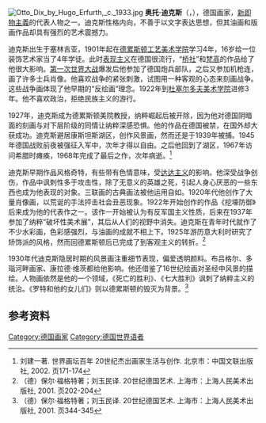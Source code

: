 {{Infobox artist
| bgcolour      = #6495ED
| name          = 奥托·迪克斯<br>{{lang|de|Otto Dix}}
| image         = Bundesarchiv Bild 183-45912-0002, Berlin, Otto Dix-Ausstellung.jpg
| imagesize     = 200px
| caption       = 奥托·迪克斯
| birth_name     = {{lang|de|Wilhelm Heinrich Otto Dix}}
| birth_date     = {{birth date |1891|12|2|df=y}}
| birth_place    = {{flag|德意志帝國}}{{link-de|翁特姆豪森|Untermhaus}}（今{{DEU}}[[格拉|格拉]]）
| death_date     = {{death date and age|1969|7|25|1891|12|2|df=y}}
| death_place    = {{BRD}}[[巴登-符腾堡|巴登-符腾堡]][[辛根|辛根]]
| nationality   = [[德国|德国]]
| field         = [[油画|油画]]、[[版画|版画]]
| training      = 
| movement      = 
| works         = 
| patrons       = 
| influenced    = 
| awards        = 铁十字勋章}}
[[File:Otto_Dix_by_Hugo_Erfurth,_c._1933.jpg|thumb]]
'''奥托·迪克斯'''（{{lang-de|Otto Dix}}，{{bd|1891年|12月2日|1969年|7月25日}}），德国画家，[[新即物主義|新即物主義]]的代表人物之一。迪克斯性格内向，不善于以文字表达思想，但其油画和版画作品却具有强烈的艺术震撼力。

迪克斯出生于塞林吉亚，1901年起在[[德累斯顿工艺美术学院|德累斯顿工艺美术学院]]学习4年，16岁给一位装饰艺术家当了4年学徒。此时[[表现主义|表现主义]]在德国很流行，“[[桥社|桥社]]”和[[梵高|梵高]]的作品给了他很大影响。[[第一次世界大战|第一次世界大战]]爆发后他参加了德国炮兵部队，之后又参加机枪连，画了许多士兵肖像。他喜欢战争的紧张刺激，试图用一种客观的心态来刻画战争。这些战争画体现了他早期的“反绘画”理念。1922年到[[杜塞尔多夫美术学院|杜塞尔多夫美术学院]]进修3年。他不喜欢政治，拒绝民族主义的游行。

1927年，迪克斯成为德累斯顿美院教授，纳粹崛起后被开除，因为他对德国阴暗面的刻画与对下层阶级的同情让纳粹深感恐惧。他的作品在德国被禁，在国外却大获成功。迪克斯避居康斯坦斯湖区，创作风景画，然而还是于1939年被捕。1945年德国战败前夜被强征入军中，次年才得以自由。之后他回到了湖区，1967年访问希腊时瘫痪，1968年完成了最后之作，次年病逝。<ref>刘建一著. 世界画坛百年 20世纪杰出画家生活与创作. 北京市：中国文联出版社, 2002. 页171-174</ref>

迪克斯早期作品风格奇特，有些带有色情意味，受[[达达主义|达达主义]]的影响。他深受战争创伤，作品中讽刺性多于攻击性，除了无意义的英雄之死，引起人身心厌恶的一些东西也成为他表现的对象。三联画的古典画法被他运用自如。1920年代他创作了大量肖像画，以荒诞的手法抨击社会丑恶现象。1922年开始创作的作品《挖壕防御》后来成为他的代表作之一。该作一开始被认为有反军国主义性质，后来在1937年参加了纳粹“破坏性美术展”，其后从人们的视野中消失。迪克斯在青年时代就作了不少水彩画，色彩感强烈，与油画的成就不相上下。1925年游历意大利时研究了矫饰派的风格，然而回德累斯顿后已完成了到客观主义的转折。<ref>（德）保尔·福格特著；刘玉民译. 20世纪德国艺术. 上海市：上海人民美术出版社, 2001. 页202-204</ref>

1930年代迪克斯隐居时期的风景画注重细节表现，偏爱透明颜料。布吕格尔、多瑙河畔画家、康拉德·维茨都给他影响。他还借鉴了16世纪绘画对圣经中风景的描绘。人物画依然是他的一个领域，《死亡的胜利》、《七大胜利》讽刺了纳粹主义的统治。《罗特和他的女儿们》则以德累斯顿的毁灭为背景。<ref>（德）保尔·福格特著；刘玉民译. 20世纪德国艺术. 上海市：上海人民美术出版社, 2001. 页344-345</ref>

==参考资料==
{{reflist}}

{{頹廢藝術}}
{{Authority control}}
[[Category:德国画家|Category:德国画家]]
[[Category:德国世界语者|Category:德国世界语者]]